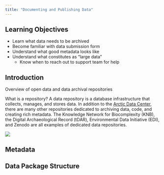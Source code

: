 ```yaml
---
title: "Documenting and Publishing Data"
---
```


## Learning Objectives

-   Learn what data needs to be archived
-   Become familiar with data submission form
-   Understand what good metadata looks like
-   Understand what constitutes as "large data"
    -   Know when to reach out to support team for help

## Introduction

Overview of open data and data archival repositories

What is a repository? 
A data repository is a database infrastructure that collects, manages, and stores data. In addition to the [Arctic Data Center](arcticdata.io), there are many other repositories dedicated to archiving data, code, and creating rich metadata. The Knowledge Network for Biocomplexity (KNB), the Digital Archaeological Record (tDAR), Environmental Data Initiative (EDI), and Zenodo are all examples of dedicated data repositories. 

![](../images/data-repository-logos.png)

## Metadata

## Data Package Structure

## 

